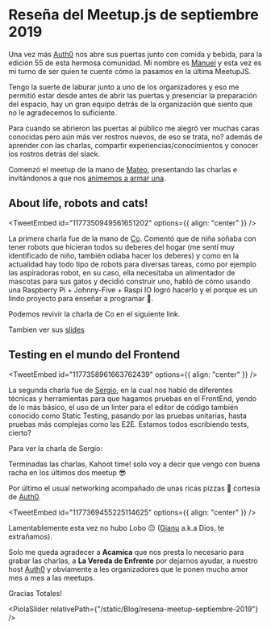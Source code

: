 

# Reseña del Meetup.js de septiembre 2019

Una vez más [Auth0](https://auth0.com/) nos abre sus puertas junto con comida y bebida, para la edición 55 de esta hermosa comunidad. Mi nombre es [Manuel](https://twitter.com/manuelm3z) y esta vez es mi turno de ser quien te cuente cómo la pasamos en la última MeetupJS.

Tengo la suerte de laburar junto a uno de los organizadores y eso me permitió estar desde antes de abrir las puertas y presenciar la preparación del espacio, hay un gran equipo detrás de la organización que siento que no le agradecemos lo suficiente.

Para cuando se abrieron las puertas al público me alegró ver muchas caras conocidas pero aún más ver rostros nuevos, de eso se trata, no? además de aprender con las charlas, compartir experiencias/conocimientos y conocer los rostros detrás del slack.

Comenzó el meetup de la mano de [Mateo](https://twitter.com/mateosilguero1), presentando las charlas e invitándonos a que nos [animemos a armar una](https://github.com/meetupjs-ar/charlas/issues).

## About life, robots and cats!

<TweetEmbed id="1177350949561651202" options={{ align: "center" }} />

La primera charla fue de la mano de [Co](https://twitter.com/co_constanza). Comentó que de niña soñaba con tener robots que hicieran todos su deberes del hogar (me sentí muy identificado de niño, también odiaba hacer los deberes) y como en la actualidad hay todo tipo de robots para diversas tareas, como por ejemplo las aspiradoras robot, en su caso, ella necesitaba un alimentador de mascotas para sus gatos y decidió construir uno, habló de cómo usando una Raspberry Pi + Johnny-Five + Raspi IO logró hacerlo y el porque es un lindo proyecto para enseñar a programar 🙌.

Podemos revivir la charla de Co en el siguiente link.

<YouTube videoId="sM_WZApaZ7A" containerClassName="video-wrapper" />

Tambien ver sus [slides](https://slides.com/co_constanza/about-life-robots-and-cats-2)

## Testing en el mundo del Frontend

<TweetEmbed id="1177358961663762439" options={{ align: "center" }} />

La segunda charla fue de [Sergio](https://twitter.com/sergiodxa), en la cual nos habló de diferentes técnicas y herramientas para que hagamos pruebas en el FrontEnd, yendo de lo más básico, el uso de un linter para el editor de código también conocido como Static Testing, pasando por las pruebas unitarias, hasta pruebas más complejas como las E2E. Estamos todos escribiendo tests, cierto?

Para ver la charla de Sergio:

<YouTube videoId="" containerClassName="video-wrapper" />

Terminadas las charlas, Kahoot time! solo voy a decir que vengo con buena racha en los últimos dos meetup 😎

Por último el usual networking acompañado de unas ricas pizzas 🍕 cortesía de [Auth0](https://auth0.com/).

<TweetEmbed id="1177369455225114625" options={{ align: "center" }} />

Lamentablemente esta vez no hubo Lobo 😔 ([Gianu](https://twitter.com/srgianu) a.k.a Dios, te extrañamos).

Solo me queda agradecer a **Acamica** que nos presta lo necesario para grabar las charlas, a **La Vereda de Enfrente** por dejarnos ayudar, a nuestro host [Auth0](https://auth0.com/) y obviamente a les organizadores que le ponen mucho amor mes a mes a las meetups.

Gracias Totales!

<PiolaSlider relativePath={"/static/Blog/resena-meetup-septiembre-2019"} />

<script async src="https://platform.twitter.com/widgets.js" charSet="utf-8" />
